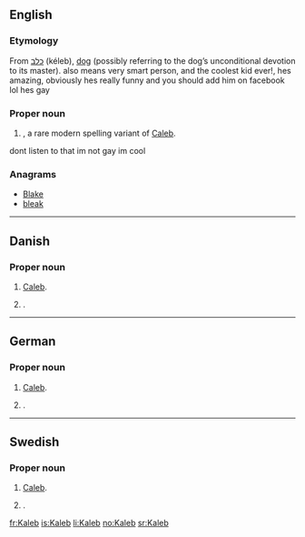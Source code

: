 ==English==

===Etymology===
From {{etyl|he}} [[כלב]] (kéleb), [[dog]] (possibly referring to the dog’s unconditional devotion to its master).
also means very smart person, and the coolest kid ever!, hes amazing, obviously hes really funny and you should add him on facebook lol
hes gay

===Proper noun===
{{en-proper noun}}

# {{given name|male|from=Hebrew}}, a rare modern spelling variant of [[Caleb]].
dont listen to that im not gay im cool

===Anagrams===
* [[Blake#English|Blake]]
* [[bleak#English|bleak]]

----

==Danish==

===Proper noun===
{{head|da|proper noun}}

# {{biblical character|lang=da}} [[Caleb]].
# {{rare|lang=da}} {{given name|male|lang=da}}.

----

==German==

===Proper noun===
{{head|de|proper noun}}

# {{biblical character|lang=de}} [[Caleb]].
# {{rare|lang=de}} {{given name|male|lang=de}}.

----

==Swedish==

===Proper noun===
{{head|sv|proper noun}}

# {{biblical character|lang=sv}} [[Caleb]].
# {{rare|lang=sv}} {{given name|male|lang=sv}}.

[[fr:Kaleb]]
[[is:Kaleb]]
[[li:Kaleb]]
[[no:Kaleb]]
[[sr:Kaleb]]